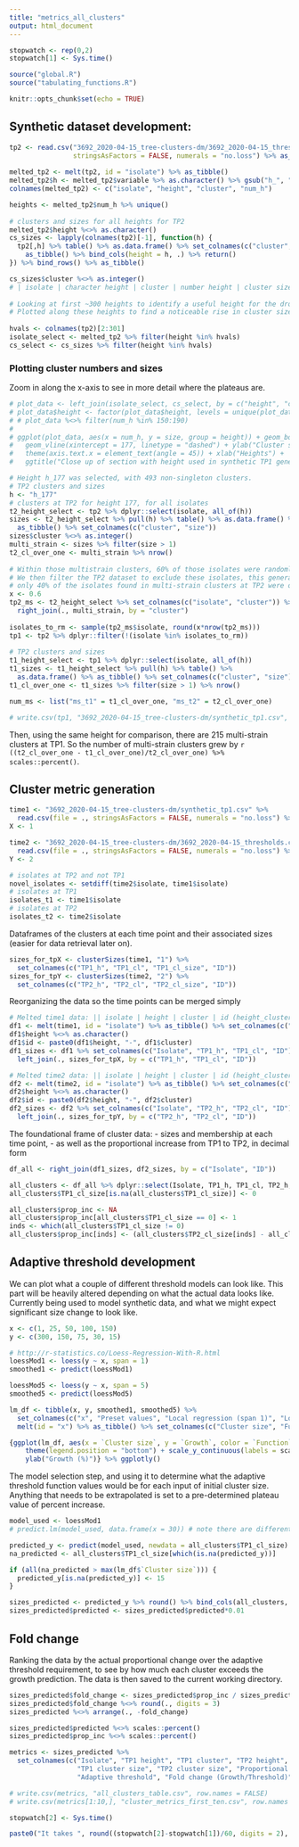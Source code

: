 ---
title: "metrics_all_clusters"
output: html_document
---

```{r setup, include=FALSE}
stopwatch <- rep(0,2)
stopwatch[1] <- Sys.time()

source("global.R")
source("tabulating_functions.R")

knitr::opts_chunk$set(echo = TRUE)
```

## Synthetic dataset development: 

```{r}
tp2 <- read.csv("3692_2020-04-15_tree-clusters-dm/3692_2020-04-15_thresholds.csv", 
                stringsAsFactors = FALSE, numerals = "no.loss") %>% as_tibble()
  
melted_tp2 <- melt(tp2, id = "isolate") %>% as_tibble()
melted_tp2$h <- melted_tp2$variable %>% as.character() %>% gsub("h_", "", .) %>% as.integer()
colnames(melted_tp2) <- c("isolate", "height", "cluster", "num_h")

heights <- melted_tp2$num_h %>% unique()
  
# clusters and sizes for all heights for TP2
melted_tp2$height %<>% as.character()
cs_sizes <- lapply(colnames(tp2)[-1], function(h) {
  tp2[,h] %>% table() %>% as.data.frame() %>% set_colnames(c("cluster", "size")) %>% 
    as_tibble() %>% bind_cols(height = h, .) %>% return()
}) %>% bind_rows() %>% as_tibble()

cs_sizes$cluster %<>% as.integer()
# | isolate | character height | cluster | number height | cluster size |
  
# Looking at first ~300 heights to identify a useful height for the dropped genome analysis.
# Plotted along these heights to find a noticeable rise in cluster size before a plateau.
  
hvals <- colnames(tp2)[2:301]
isolate_select <- melted_tp2 %>% filter(height %in% hvals)
cs_select <- cs_sizes %>% filter(height %in% hvals)
```

### Plotting cluster numbers and sizes
Zoom in along the x-axis to see in more detail where the plateaus are.

```{r}
# plot_data <- left_join(isolate_select, cs_select, by = c("height", "cluster"))
# plot_data$height <- factor(plot_data$height, levels = unique(plot_data$height))
# # plot_data %<>% filter(num_h %in% 150:190)
# 
# ggplot(plot_data, aes(x = num_h, y = size, group = height)) + geom_boxplot() +
#   geom_vline(xintercept = 177, linetype = "dashed") + ylab("Cluster sizes") +
#   theme(axis.text.x = element_text(angle = 45)) + xlab("Heights") +
#   ggtitle("Close up of section with height used in synthetic TP1 generation")
```

```{r dga}
# Height h_177 was selected, with 493 non-singleton clusters.
# TP2 clusters and sizes
h <- "h_177"
# clusters at TP2 for height 177, for all isolates
t2_height_select <- tp2 %>% dplyr::select(isolate, all_of(h))
sizes <- t2_height_select %>% pull(h) %>% table() %>% as.data.frame() %>% 
  as_tibble() %>% set_colnames(c("cluster", "size"))
sizes$cluster %<>% as.integer()
multi_strain <- sizes %>% filter(size > 1)
t2_cl_over_one <- multi_strain %>% nrow()
  
# Within those multistrain clusters, 60% of those isolates were randomly selected (1188 such isolates). 
# We then filter the TP2 dataset to exclude these isolates, this generates the TP1 dataset. Hence, 
# only 40% of the isolates found in multi-strain clusters at TP2 were originally found in the TP1 dataset.
x <- 0.6
tp2_ms <- t2_height_select %>% set_colnames(c("isolate", "cluster")) %>% 
  right_join(., multi_strain, by = "cluster")
  
isolates_to_rm <- sample(tp2_ms$isolate, round(x*nrow(tp2_ms)))
tp1 <- tp2 %>% dplyr::filter(!(isolate %in% isolates_to_rm))
  
# TP2 clusters and sizes
t1_height_select <- tp1 %>% dplyr::select(isolate, all_of(h))
t1_sizes <- t1_height_select %>% pull(h) %>% table() %>% 
  as.data.frame() %>% as_tibble() %>% set_colnames(c("cluster", "size"))
t1_cl_over_one <- t1_sizes %>% filter(size > 1) %>% nrow()

num_ms <- list("ms_t1" = t1_cl_over_one, "ms_t2" = t2_cl_over_one)

# write.csv(tp1, "3692_2020-04-15_tree-clusters-dm/synthetic_tp1.csv", row.names = FALSE)
```

Then, using the same height for comparison, there are 215 multi-strain clusters at TP1.
So the number of multi-strain clusters grew by `r ((t2_cl_over_one - t1_cl_over_one)/t2_cl_over_one) %>% scales::percent()`.

## Cluster metric generation

```{r cluster_sizes_melt}
time1 <- "3692_2020-04-15_tree-clusters-dm/synthetic_tp1.csv" %>%
  read.csv(file = ., stringsAsFactors = FALSE, numerals = "no.loss") %>% as_tibble()
X <- 1

time2 <- "3692_2020-04-15_tree-clusters-dm/3692_2020-04-15_thresholds.csv" %>%
  read.csv(file = ., stringsAsFactors = FALSE, numerals = "no.loss") %>% as_tibble()
Y <- 2

# isolates at TP2 and not TP1
novel_isolates <- setdiff(time2$isolate, time1$isolate)
# isolates at TP1
isolates_t1 <- time1$isolate
# isolates at TP2
isolates_t2 <- time2$isolate
```

Dataframes of the clusters at each time point and their associated sizes (easier for data retrieval later on).

```{r}
sizes_for_tpX <- clusterSizes(time1, "1") %>% 
  set_colnames(c("TP1_h", "TP1_cl", "TP1_cl_size", "ID"))
sizes_for_tpY <- clusterSizes(time2, "2") %>% 
  set_colnames(c("TP2_h", "TP2_cl", "TP2_cl_size", "ID"))
```

Reorganizing the data so the time points can be merged simply

```{r}
# Melted time1 data: || isolate | height | cluster | id (height_cluster) ||
df1 <- melt(time1, id = "isolate") %>% as_tibble() %>% set_colnames(c("isolate", "height", "cluster"))
df1$height %<>% as.character()
df1$id <- paste0(df1$height, "-", df1$cluster)
df1_sizes <- df1 %>% set_colnames(c("Isolate", "TP1_h", "TP1_cl", "ID")) %>% 
  left_join(., sizes_for_tpX, by = c("TP1_h", "TP1_cl", "ID"))

# Melted time2 data: || isolate | height | cluster | id (height_cluster) ||
df2 <- melt(time2, id = "isolate") %>% as_tibble() %>% set_colnames(c("isolate", "height", "cluster"))
df2$height %<>% as.character()
df2$id <- paste0(df2$height, "-", df2$cluster)
df2_sizes <- df2 %>% set_colnames(c("Isolate", "TP2_h", "TP2_cl", "ID")) %>% 
  left_join(., sizes_for_tpY, by = c("TP2_h", "TP2_cl", "ID"))
```

The foundational frame of cluster data:
  - sizes and membership at each time point, 
  - as well as the proportional increase from TP1 to TP2, in decimal form
  
```{r}
df_all <- right_join(df1_sizes, df2_sizes, by = c("Isolate", "ID"))

all_clusters <- df_all %>% dplyr::select(Isolate, TP1_h, TP1_cl, TP2_h, TP2_cl, TP1_cl_size, TP2_cl_size)
all_clusters$TP1_cl_size[is.na(all_clusters$TP1_cl_size)] <- 0

all_clusters$prop_inc <- NA
all_clusters$prop_inc[all_clusters$TP1_cl_size == 0] <- 1
inds <- which(all_clusters$TP1_cl_size != 0)
all_clusters$prop_inc[inds] <- (all_clusters$TP2_cl_size[inds] - all_clusters$TP1_cl_size[inds]) / all_clusters$TP1_cl_size[inds]
```

## Adaptive threshold development

We can plot what a couple of different threshold models can look like. This part will be heavily altered depending on what the actual data looks like. Currently being used to model synthetic data, and what we might expect significant size change to look like. 

```{r}
x <- c(1, 25, 50, 100, 150)
y <- c(300, 150, 75, 30, 15)

# http://r-statistics.co/Loess-Regression-With-R.html
loessMod1 <- loess(y ~ x, span = 1)
smoothed1 <- predict(loessMod1)

loessMod5 <- loess(y ~ x, span = 5)
smoothed5 <- predict(loessMod5)

lm_df <- tibble(x, y, smoothed1, smoothed5) %>%
  set_colnames(c("x", "Preset values", "Local regression (span 1)", "Local regression (span 5)")) %>%
  melt(id = "x") %>% as_tibble() %>% set_colnames(c("Cluster size", "Function", "Growth"))

{ggplot(lm_df, aes(x = `Cluster size`, y = `Growth`, color = `Function`)) + geom_point() + 
    theme(legend.position = "bottom") + scale_y_continuous(labels = scales::percent) + 
    ylab("Growth (%)")} %>% ggplotly()
```

The model selection step, and using it to determine what the adaptive threshold function values would be for each input of initial cluster size. Anything that needs to be extrapolated is set to a pre-determined plateau value of percent increase. 

```{r}
model_used <- loessMod1
# predict.lm(model_used, data.frame(x = 30)) # note there are different types of prediction methods

predicted_y <- predict(model_used, newdata = all_clusters$TP1_cl_size)
na_predicted <- all_clusters$TP1_cl_size[which(is.na(predicted_y))]

if (all(na_predicted > max(lm_df$`Cluster size`))) {
  predicted_y[is.na(predicted_y)] <- 15
}

sizes_predicted <- predicted_y %>% round() %>% bind_cols(all_clusters, predicted = .)
sizes_predicted$predicted <- sizes_predicted$predicted*0.01
```

## Fold change
Ranking the data by the actual proportional change over the adaptive threshold requirement, to see by how much each cluster exceeds the growth prediction. The data is then saved to the current working directory. 

```{r}
sizes_predicted$fold_change <- sizes_predicted$prop_inc / sizes_predicted$predicted
sizes_predicted$fold_change %<>% round(., digits = 3)
sizes_predicted %<>% arrange(., -fold_change)

sizes_predicted$predicted %<>% scales::percent()
sizes_predicted$prop_inc %<>% scales::percent()

metrics <- sizes_predicted %>% 
  set_colnames(c("Isolate", "TP1 height", "TP1 cluster", "TP2 height", "TP2 cluster", 
                 "TP1 cluster size", "TP2 cluster size", "Proportional growth", 
                 "Adaptive threshold", "Fold change (Growth/Threshold)"))

# write.csv(metrics, "all_clusters_table.csv", row.names = FALSE)
# write.csv(metrics[1:10,], "cluster_metrics_first_ten.csv", row.names = FALSE)

stopwatch[2] <- Sys.time()
```

```{r}
paste0("It takes ", round((stopwatch[2]-stopwatch[1])/60, digits = 2), " minutes to run.") %>% print()
```

